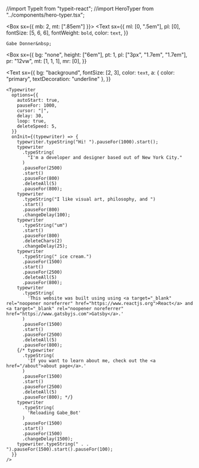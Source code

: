 //import TypeIt from "typeit-react";
//import HeroTyper from "../components/hero-typer.tsx";

<!--https://npm.io/package/typewriter-effect -->

<!--https://www.typeitjs.com/-->
<!--this is the other import that might be better. it allows playing and pausing-->

<Box sx={{ mb: 2, mt: [".85em"] }}>
  <Text
    sx={{
      ml: [0, ".5em"],
      pl: [0],
      fontSize: [5, 6, 6],
      fontWeight: `bold`,
      color: `text`,
    }}
  >
    Gabe Donner&nbsp;
  </Text>
</Box>

<!-- <HeroTyper /> -->

<!--<Box sx={{span:{bg:'background', fontSize: 3}}}>
  <TypeIt
    options={{
      strings: ["This will be typed out yada yada"],
      speed: 45,
      loop: true,
      lifeLife: false,
      }}
  />
</Box>-->

<Box
  sx={{
    bg: "none",
    height: ["6em"],
    pt: 1,
    pl: ["3px", "1.7em", "1.7em"],
    pr: "12vw",
    mt: [1, 1, 1],
    mr: [0],
  }}
>
  <Text
    sx={{
      bg: "background",
      fontSize: [2, 3],
      color: `text`,
      a: { color: "primary", textDecoration: "underline" },
    }}
  >
    <Typewriter
      options={{
        autoStart: true,
        pauseFor: 1000,
        cursor: "|",
        delay: 30,
        loop: true,
        deleteSpeed: 5,
      }}
      onInit={(typewriter) => {
        typewriter.typeString("Hi! ").pauseFor(1000).start();
        typewriter
          .typeString(
            "I'm a developer and designer based out of New York City."
          )
          .pauseFor(2500)
          .start()
          .pauseFor(800)
          .deleteAll(5)
          .pauseFor(800);
        typewriter
          .typeString("I like visual art, philosophy, and ")
          .start()
          .pauseFor(800)
          .changeDelay(100);
        typewriter
          .typeString("um")
          .start()
          .pauseFor(800)
          .deleteChars(2)
          .changeDelay(25);
        typewriter
          .typeString(" ice cream.")
          .pauseFor(1500)
          .start()
          .pauseFor(2500)
          .deleteAll(5)
          .pauseFor(800);
        typewriter
          .typeString(
            'This website was built using using <a target="_blank" rel="noopener noreferrer" href="https://www.reactjs.org">React</a> and <a target="_blank" rel="noopener noreferrer" href="https://www.gatsbyjs.com">Gatsby</a>.'
          )
          .pauseFor(1500)
          .start()
          .pauseFor(2500)
          .deleteAll(5)
          .pauseFor(800);
        {/* typewriter
          .typeString(
            'If you want to learn about me, check out the <a href="/about">about page</a>.'
          )
          .pauseFor(1500)
          .start()
          .pauseFor(2500)
          .deleteAll(5)
          .pauseFor(800); */}
        typewriter
          .typeString(
            'Reloading Gabe_Bot'
          )
          .pauseFor(1500)
          .start()
          .pauseFor(1500)
          .changeDelay(1500);
        typewriter.typeString(" . . ").pauseFor(1500).start().pauseFor(100);
      }}
    />
  </Text>
</Box>
